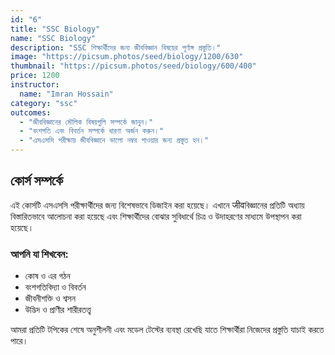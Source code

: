 ```yaml
---
id: "6"
title: "SSC Biology"
name: "SSC Biology"
description: "SSC শিক্ষার্থীদের জন্য জীববিজ্ঞান বিষয়ের পূর্ণাঙ্গ প্রস্তুতি।"
image: "https://picsum.photos/seed/biology/1200/630"
thumbnail: "https://picsum.photos/seed/biology/600/400"
price: 1200
instructor:
  name: "Imran Hossain"
category: "ssc"
outcomes:
  - "জীববিজ্ঞানের মৌলিক বিষয়গুলি সম্পর্কে জানুন।"
  - "বংশগতি এবং বিবর্তন সম্পর্কে ধারণা অর্জন করুন।"
  - "এসএসসি পরীক্ষায় জীববিজ্ঞানে ভালো নম্বর পাওয়ার জন্য প্রস্তুত হন।"
---
```


## কোর্স সম্পর্কে

এই কোর্সটি এসএসসি পরীক্ষার্থীদের জন্য বিশেষভাবে ডিজাইন করা হয়েছে। এখানে जीवবিজ্ঞানের প্রতিটি অধ্যায় বিস্তারিতভাবে আলোচনা করা হয়েছে এবং শিক্ষার্থীদের বোঝার সুবিধার্থে চিত্র ও উদাহরণের মাধ্যমে উপস্থাপন করা হয়েছে।

### আপনি যা শিখবেন:

-   কোষ ও এর গঠন
-   বংশগতিবিদ্যা ও বিবর্তন
-   জীবনীশক্তি ও শ্বসন
-   উদ্ভিদ ও প্রাণীর শারীরতত্ত্ব

আমরা প্রতিটি টপিকের শেষে অনুশীলনী এবং মডেল টেস্টের ব্যবস্থা রেখেছি যাতে শিক্ষার্থীরা নিজেদের প্রস্তুতি যাচাই করতে পারে।

